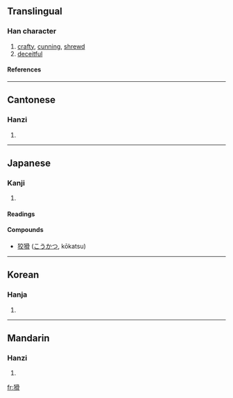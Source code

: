 {{see|獪}}

==Translingual==
===Han character===
{{Han char|rn=94|rad=犬|as=10|sn=13|four=4722<sub>7</sub>|canj=大竹月月月 (KHBBB)}}
# [[crafty]], [[cunning]], [[shrewd]]
# [[deceitful]]
====References====
{{Han ref|kx=0716.180|dkj=20583|dj=1128.080|hdz=21358.060|uh=733E|ud=29502|bh=B7E2|bd=47074}}

----
==Cantonese==
===Hanzi===
{{yue-hanzi|jyut=|y=waat6}}
# {{defn|Cantonese}}

----
==Japanese==
===Kanji===
{{ja-kanji|grade=|rs=犬10}}
# {{defn|Japanese}} 
====Readings====
{{ja-readings|on=[[かつ]] (katsu)|kun=[[わるがしこ]] (warugashiko)}}
====Compounds====
*[[狡猾]] ([[こうかつ]], kōkatsu)
----
==Korean==
===Hanja===
{{ko-hanja|hangeul=활|eumhun=|rv=hwal|mr=hwal|y=hwal}}
# {{defn|Korean}}

----
==Mandarin==
===Hanzi===
{{cmn-hanzi|pin=[[huá]] ([[hua2]])|wg=hua<sup>2</sup>}}
# {{defn|Mandarin}}

[[fr:猾]]